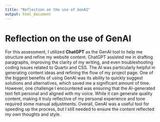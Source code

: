 ```yaml
---
title: "Reflection on the use of GenAI"
output: html_document
---
```


# Reflection on the use of GenAI

For this assessment, I utilized **ChatGPT** as the GenAI tool to help me structure and refine my website content. ChatGPT assisted me in drafting paragraphs, improving the clarity of my writing, and even troubleshooting coding issues related to Quarto and CSS. The AI was particularly helpful in generating content ideas and refining the flow of my project page. One of the biggest benefits of using GenAI was its ability to quickly suggest solutions and alternatives, which saved me a significant amount of time. However, one challenge I encountered was ensuring that the AI-generated text felt personal and aligned with my voice. While it can generate quality content, making it truly reflective of my personal experience and tone required some manual adjustments. Overall, GenAI was a useful tool for speeding up the process, but I still needed to ensure the content reflected my own thoughts and style.

